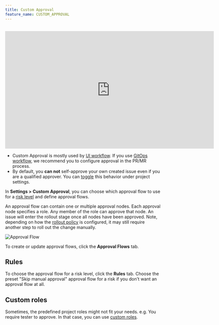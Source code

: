 ```yaml
---
title: Custom Approval
feature_name: CUSTOM_APPROVAL
---
```


<Card title="Tutorial: Database Change with Risk-Based Approval Flow" icon="graduation-cap" href="/tutorials/database-change-management-with-risk-adjusted-approval-flow" horizontal />

<br />

<iframe width="675" height="380" src="https://www.youtube.com/embed/K_RWlqdplZQ" title="YouTube video player" className="w-full" frameBorder="0" allow="accelerometer; autoplay; clipboard-write; encrypted-media; gyroscope; picture-in-picture" allowfullscreen="allowFullScreen"></iframe>

<Tip>

- Custom Approval is mostly used by [UI workflow](/change-database/change-workflow/#ui-workflow). If you use [GitOps workflow](/change-database/change-workflow/#gitops-workflow), we recommend you to configure approval in the PR/MR process.
- By default, you **can not** self-approve your own created issue even if you are a qualified approver. You
  can [toggle](/change-database/issue/#self-approval) this behavior under project settings.

</Tip>

In **Settings > Custom Approval**, you can choose which approval flow to use for a [risk level](/administration/risk-center) and define approval flows.

An approval flow can contain one or multiple approval nodes. Each approval node specifies a role. Any member
of the role can approve that node. An issue will enter the rollout stage once all nodes have been approved.
Note, depending on how the [rollout policy](/administration/environment-policy/rollout-policy/) is configured,
it may still require another step to roll out the change manually.

![Approval Flow](/content/docs/administration/custom-approval/edit-approval-flow.webp)

To create or update approval flows, click the **Approval Flows** tab.

## Rules

To choose the approval flow for a risk level, click the **Rules** tab.
Choose the preset "Skip manual approval" approval flow for a risk if you don't want an approval flow at all.

## Custom roles

Sometimes, the predefined project roles might not fit your needs. e.g. You require tester to approve.
In that case, you can use [custom roles](/administration/custom-roles).
